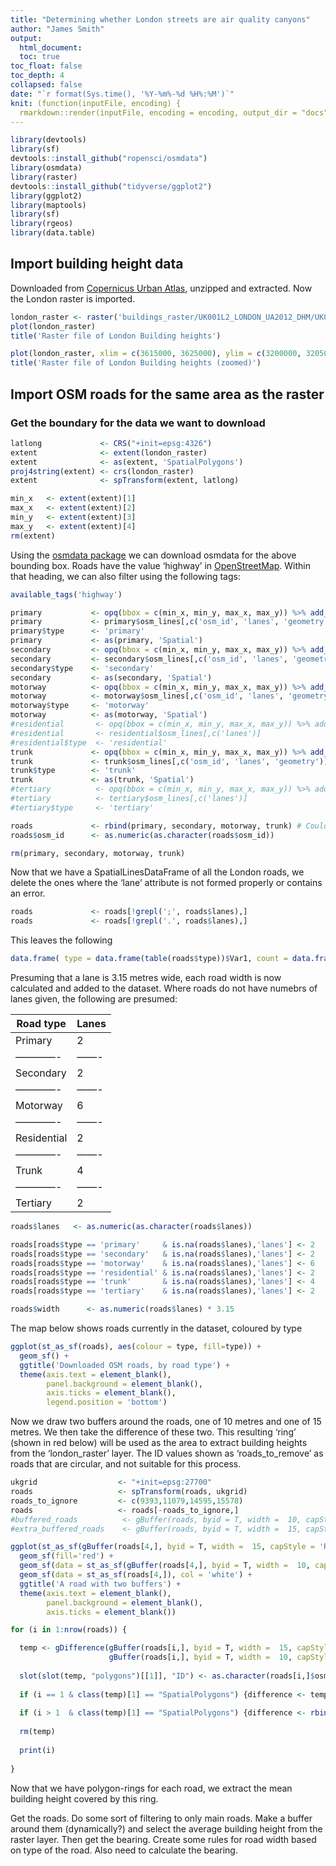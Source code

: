 ```yaml
---
title: "Determining whether London streets are air quality canyons"
author: "James Smith"
output:
  html_document:
  toc: true
toc_float: false
toc_depth: 4
collapsed: false
date: "`r format(Sys.time(), '%Y-%m%-%d %H%:%M')`"
knit: (function(inputFile, encoding) {
  rmarkdown::render(inputFile, encoding = encoding, output_dir = "docs", output_file ="index.html") })
---
```


```r
library(devtools)
library(sf)
devtools::install_github("ropensci/osmdata")
library(osmdata)
library(raster)
devtools::install_github("tidyverse/ggplot2")
library(ggplot2)
library(maptools)
library(sf)
library(rgeos)
library(data.table)
```


## Import building height data
Downloaded from [Copernicus Urban Atlas](https://land.copernicus.eu/local/urban-atlas/building-height-2012?tab=mapview), unzipped and extracted. Now the London raster is imported.

```r

london_raster <- raster('buildings_raster/UK001L2_LONDON_UA2012_DHM/UK001L2_LONdON_UA2012_DHM.tif')
plot(london_raster)
title('Raster file of London Building heights')

plot(london_raster, xlim = c(3615000, 3625000), ylim = c(3200000, 3205000))
title('Raster file of London Building heights (zoomed)')

```

## Import OSM roads for the same area as the raster

### Get the boundary for the data we want to download
```r

latlong             <- CRS("+init=epsg:4326")
extent              <- extent(london_raster)
extent              <- as(extent, 'SpatialPolygons')
proj4string(extent) <- crs(london_raster)
extent              <- spTransform(extent, latlong)

min_x   <- extent(extent)[1]
max_x   <- extent(extent)[2]
min_y   <- extent(extent)[3]
max_y   <- extent(extent)[4]
rm(extent)
```

Using the [osmdata package](https://cran.r-project.org/web/packages/osmdata/osmdata.pdf) we can download osmdata for the above bounding box. Roads have the value 'highway' in [OpenStreetMap](https://en.wikipedia.org/wiki/OpenStreetMap). Within that heading, we can also filter using the following tags:

```r
available_tags('highway')
```

```r
primary           <- opq(bbox = c(min_x, min_y, max_x, max_y)) %>% add_osm_feature(key = 'highway', value='primary') %>% osmdata_sf()
primary           <- primary$osm_lines[,c('osm_id', 'lanes', 'geometry')]
primary$type      <- 'primary'
primary           <- as(primary, 'Spatial')
secondary         <- opq(bbox = c(min_x, min_y, max_x, max_y)) %>% add_osm_feature(key = 'highway', value='secondary') %>% osmdata_sf()
secondary         <- secondary$osm_lines[,c('osm_id', 'lanes', 'geometry')]
secondary$type    <- 'secondary'
secondary         <- as(secondary, 'Spatial')
motorway          <- opq(bbox = c(min_x, min_y, max_x, max_y)) %>% add_osm_feature(key = 'highway', value='motorway') %>% osmdata_sf()
motorway          <- motorway$osm_lines[,c('osm_id', 'lanes', 'geometry')]
motorway$type     <- 'motorway'
motorway          <- as(motorway, 'Spatial')
#residential       <- opq(bbox = c(min_x, min_y, max_x, max_y)) %>% add_osm_feature(key = 'highway', value='residential') %>% osmdata_sp()
#residential       <- residential$osm_lines[,c('lanes')]
#residential$type  <- 'residential'
trunk             <- opq(bbox = c(min_x, min_y, max_x, max_y)) %>% add_osm_feature(key = 'highway', value='trunk') %>% osmdata_sf()
trunk             <- trunk$osm_lines[,c('osm_id', 'lanes', 'geometry')]
trunk$type        <- 'trunk'
trunk             <- as(trunk, 'Spatial')
#tertiary          <- opq(bbox = c(min_x, min_y, max_x, max_y)) %>% add_osm_feature(key = 'highway', value='tertiary') %>% osmdata_sp()
#tertiary          <- tertiary$osm_lines[,c('lanes')]
#tertiary$type     <- 'tertiary'

roads             <- rbind(primary, secondary, motorway, trunk) # Could add residential and tertiary here
roads$osm_id      <- as.numeric(as.character(roads$osm_id))

rm(primary, secondary, motorway, trunk)
```

Now that we have a SpatialLinesDataFrame of all the London roads, we delete the ones where the 'lane' attribute is not formed properly or contains an error.

```r
roads             <- roads[!grepl(';', roads$lanes),]
roads             <- roads[!grepl('.', roads$lanes),]

```

This leaves the following

```r
data.frame( type = data.frame(table(roads$type))$Var1, count = data.frame(table(roads$type))$Freq)

```

Presuming that a lane is 3.15 metres wide, each road width is now calculated and added to the dataset. Where roads do not have numebrs of lanes given, the following are presumed:

| Road type   | Lanes |
|-------------|-------|
| Primary     |   2   |
|-------------|-------|
| Secondary   |   2   |
|-------------|-------|
| Motorway    |   6   |
|-------------|-------|
| Residential |   2   |
|-------------|-------|
| Trunk       |   4   |
|-------------|-------|
| Tertiary    |   2   |


```r

roads$lanes   <- as.numeric(as.character(roads$lanes))

roads[roads$type == 'primary'     & is.na(roads$lanes),'lanes'] <- 2
roads[roads$type == 'secondary'   & is.na(roads$lanes),'lanes'] <- 2
roads[roads$type == 'motorway'    & is.na(roads$lanes),'lanes'] <- 6
roads[roads$type == 'residential' & is.na(roads$lanes),'lanes'] <- 2
roads[roads$type == 'trunk'       & is.na(roads$lanes),'lanes'] <- 4
roads[roads$type == 'tertiary'    & is.na(roads$lanes),'lanes'] <- 2

roads$width      <- as.numeric(roads$lanes) * 3.15

```

The map below shows roads currently in the dataset, coloured by type

```r
ggplot(st_as_sf(roads), aes(colour = type, fill=type)) + 
  geom_sf() +
  ggtitle('Downloaded OSM roads, by road type') +
  theme(axis.text = element_blank(),
        panel.background = element_blank(),
        axis.ticks = element_blank(),
        legend.position = 'bottom')
```

Now we draw two buffers around the roads, one of 10 metres and one of 15 metres. We then take the difference of these two. This resulting 'ring' (shown in red below) will be used as the area to extract building heights from the 'london_raster' layer. The ID values shown as 'roads_to_remove' as roads that are circular, and not suitable for this process.

```r
ukgrid                  <- "+init=epsg:27700"
roads                   <- spTransform(roads, ukgrid)
roads_to_ignore         <- c(9393,11079,14595,15578)
roads                   <- roads[-roads_to_ignore,]
#buffered_roads          <- gBuffer(roads, byid = T, width =  10, capStyle = 'ROUND')
#extra_buffered_roads    <- gBuffer(roads, byid = T, width =  15, capStyle = 'ROUND')

ggplot(st_as_sf(gBuffer(roads[4,], byid = T, width =  15, capStyle = 'ROUND'))) +
  geom_sf(fill='red') +
  geom_sf(data = st_as_sf(gBuffer(roads[4,], byid = T, width =  10, capStyle = 'ROUND')), fill='blue') +
  geom_sf(data = st_as_sf(roads[4,]), col = 'white') +
  ggtitle('A road with two buffers') +
  theme(axis.text = element_blank(),
        panel.background = element_blank(),
        axis.ticks = element_blank())
```

```r

for (i in 1:nrow(roads)) {

  temp <- gDifference(gBuffer(roads[i,], byid = T, width =  15, capStyle = 'ROUND'), 
                      gBuffer(roads[i,], byid = T, width =  10, capStyle = 'ROUND'))
  
  slot(slot(temp, "polygons")[[1]], "ID") <- as.character(roads[i,]$osm_id)
  
  if (i == 1 & class(temp)[1] == "SpatialPolygons") {difference <- temp}
  
  if (i > 1  & class(temp)[1] == "SpatialPolygons") {difference <- rbind(difference, temp)}
  
  rm(temp)
  
  print(i)
  
}

```


Now that we have polygon-rings for each road, we extract the mean building height covered by this ring. 


Get the roads. Do some sort of filtering to only main roads. Make a buffer around them (dynamically?) and select the average building height from the raster layer. Then get the bearing. Create some rules for road width based on type of the road. Also need to calculate the bearing.